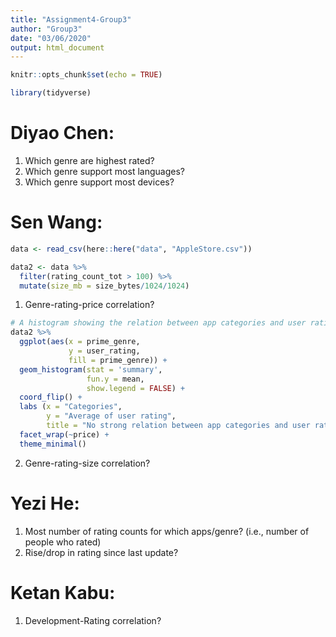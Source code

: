 ```yaml
---
title: "Assignment4-Group3"
author: "Group3"
date: "03/06/2020"
output: html_document
---
```


```r
knitr::opts_chunk$set(echo = TRUE)
```

```r
library(tidyverse)
```


# Diyao Chen: 
1. Which genre are highest rated?
2. Which genre support most languages?
3. Which genre support most devices?

# Sen Wang: 

```r
data <- read_csv(here::here("data", "AppleStore.csv"))
```

```r
data2 <- data %>%
  filter(rating_count_tot > 100) %>%
  mutate(size_mb = size_bytes/1024/1024)
```

1. Genre-rating-price correlation?

```r
# A histogram showing the relation between app categories and user ratings in different price.
data2 %>%
  ggplot(aes(x = prime_genre,
             y = user_rating,
             fill = prime_genre)) +
  geom_histogram(stat = 'summary',
                 fun.y = mean,
                 show.legend = FALSE) +
  coord_flip() +
  labs (x = "Categories", 
        y = "Average of user rating",
        title = "No strong relation between app categories and user ratings in different price") +
  facet_wrap(~price) +
  theme_minimal()
```

2. Genre-rating-size correlation?

# Yezi He:
1. Most number of rating counts for which apps/genre? (i.e., number of people who rated)
2. Rise/drop in rating since last update?

# Ketan Kabu:
1. Development-Rating correlation?